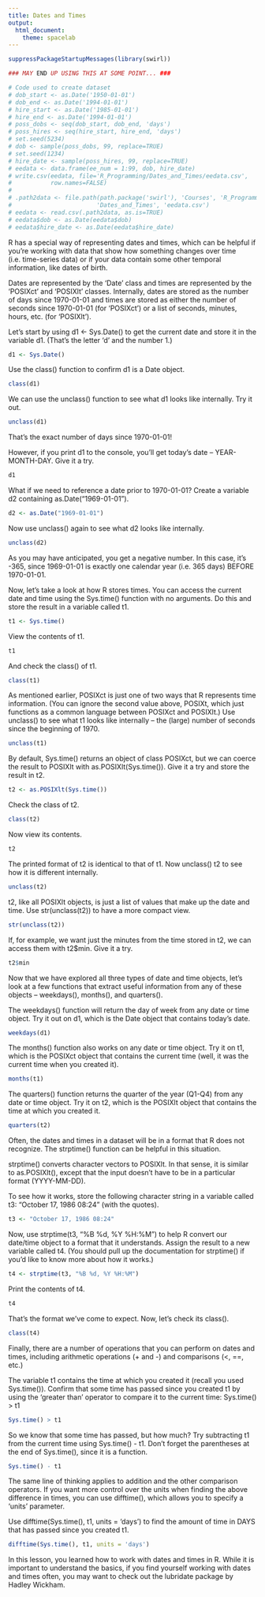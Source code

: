 ```yaml
---
title: Dates and Times
output:
  html_document:
    theme: spacelab
---
```


```r
suppressPackageStartupMessages(library(swirl))

### MAY END UP USING THIS AT SOME POINT... ###

# Code used to create dataset
# dob_start <- as.Date('1950-01-01')
# dob_end <- as.Date('1994-01-01')
# hire_start <- as.Date('1985-01-01')
# hire_end <- as.Date('1994-01-01')
# poss_dobs <- seq(dob_start, dob_end, 'days')
# poss_hires <- seq(hire_start, hire_end, 'days')
# set.seed(5234)
# dob <- sample(poss_dobs, 99, replace=TRUE)
# set.seed(1234)
# hire_date <- sample(poss_hires, 99, replace=TRUE)
# eedata <- data.frame(ee_num = 1:99, dob, hire_date)
# write.csv(eedata, file='R_Programming/Dates_and_Times/eedata.csv', 
#           row.names=FALSE)
# 
# .path2data <- file.path(path.package('swirl'), 'Courses', 'R_Programming',
#                        'Dates_and_Times', 'eedata.csv')
# eedata <- read.csv(.path2data, as.is=TRUE)
# eedata$dob <- as.Date(eedata$dob)
# eedata$hire_date <- as.Date(eedata$hire_date)
``` 

R has a special way of representing dates and times, which can be helpful if you're working with data that show how something changes over time (i.e. time-series data) or if your data contain some other temporal information, like dates of birth. 

Dates are represented by the 'Date' class and times are represented by the 'POSIXct' and 'POSIXlt' classes. Internally, dates are stored as the number of days since 1970-01-01 and times are stored as either the number of seconds since 1970-01-01 (for 'POSIXct') or a list of seconds, minutes, hours, etc. (for 'POSIXlt'). 

Let's start by using d1 <- Sys.Date() to get the current date and store it in the variable d1. (That's the letter 'd' and the number 1.)

```r
d1 <- Sys.Date()
``` 

Use the class() function to confirm d1 is a Date object.

```r
class(d1)
``` 

We can use the unclass() function to see what d1 looks like internally. Try it out.

```r
unclass(d1)
``` 

That's the exact number of days since 1970-01-01! 

However, if you print d1 to the console, you'll get today's date -- YEAR-MONTH-DAY. Give it a try.

```r
d1
``` 

What if we need to reference a date prior to 1970-01-01? Create a variable d2 containing as.Date("1969-01-01").

```r
d2 <- as.Date("1969-01-01")
``` 

Now use unclass() again to see what d2 looks like internally.

```r
unclass(d2)
``` 

As you may have anticipated, you get a negative number. In this case, it's -365, since 1969-01-01 is exactly one calendar year (i.e. 365 days) BEFORE 1970-01-01. 

Now, let's take a look at how R stores times. You can access the current date and time using the Sys.time() function with no arguments. Do this and store the result in a variable called t1.

```r
t1 <- Sys.time()
``` 

View the contents of t1.

```r
t1
``` 

And check the class() of t1.

```r
class(t1)
``` 

As mentioned earlier, POSIXct is just one of two ways that R represents time information. (You can ignore the second value above, POSIXt, which just functions as a common language between POSIXct and POSIXlt.) Use unclass() to see what t1 looks like internally -- the (large) number of seconds since the beginning of 1970.

```r
unclass(t1)
``` 

By default, Sys.time() returns an object of class POSIXct, but we can coerce the result to POSIXlt with as.POSIXlt(Sys.time()). Give it a try and store the result in t2.

```r
t2 <- as.POSIXlt(Sys.time())
``` 

Check the class of t2.

```r
class(t2)
``` 

Now view its contents.

```r
t2
``` 

The printed format of t2 is identical to that of t1. Now unclass() t2 to see how it is different internally.

```r
unclass(t2)
``` 

t2, like all POSIXlt objects, is just a list of values that make up the date and time. Use str(unclass(t2)) to have a more compact view.

```r
str(unclass(t2))
``` 

If, for example, we want just the minutes from the time stored in t2, we can access them with t2$min. Give it a try.

```r
t2$min
``` 

Now that we have explored all three types of date and time objects, let's look at a few functions that extract useful information from any of these objects -- weekdays(), months(), and quarters(). 

The weekdays() function will return the day of week from any date or time object. Try it out on d1, which is the Date object that contains today's date.

```r
weekdays(d1)
``` 

The months() function also works on any date or time object. Try it on t1, which is the POSIXct object that contains the current time (well, it was the current time when you created it).

```r
months(t1)
``` 

The quarters() function returns the quarter of the year (Q1-Q4) from any date or time object. Try it on t2, which is the POSIXlt object that contains the time at which you created it.

```r
quarters(t2)
``` 

Often, the dates and times in a dataset will be in a format that R does not recognize. The strptime() function can be helpful in this situation. 

strptime() converts character vectors to POSIXlt. In that sense, it is similar to as.POSIXlt(), except that the input doesn't have to be in a particular format (YYYY-MM-DD). 

To see how it works, store the following character string in a variable called t3: "October 17, 1986 08:24" (with the quotes).

```r
t3 <- "October 17, 1986 08:24"
``` 

Now, use strptime(t3, "%B %d, %Y %H:%M") to help R convert our date/time object to a format that it understands. Assign the result to a new variable called t4. (You should pull up the documentation for strptime() if you'd like to know more about how it works.)

```r
t4 <- strptime(t3, "%B %d, %Y %H:%M")
``` 

Print the contents of t4.

```r
t4
``` 

That's the format we've come to expect. Now, let's check its class().

```r
class(t4)
``` 

Finally, there are a number of operations that you can perform on dates and times, including arithmetic operations (+ and -) and comparisons (<, ==, etc.) 

The variable t1 contains the time at which you created it (recall you used Sys.time()). Confirm that some time has passed since you created t1 by using the 'greater than' operator to compare it to the current time: Sys.time() > t1

```r
Sys.time() > t1
``` 

So we know that some time has passed, but how much? Try subtracting t1 from the current time using Sys.time() - t1. Don't forget the parentheses at the end of Sys.time(), since it is a function.

```r
Sys.time() - t1
``` 

The same line of thinking applies to addition and the other comparison operators. If you want more control over the units when finding the above difference in times, you can use difftime(), which allows you to specify a 'units' parameter. 

Use difftime(Sys.time(), t1, units = 'days') to find the amount of time in DAYS that has passed since you created t1.

```r
difftime(Sys.time(), t1, units = 'days')
``` 

In this lesson, you learned how to work with dates and times in R. While it is important to understand the basics, if you find yourself working with dates and times often, you may want to check out the lubridate package by Hadley Wickham. 

